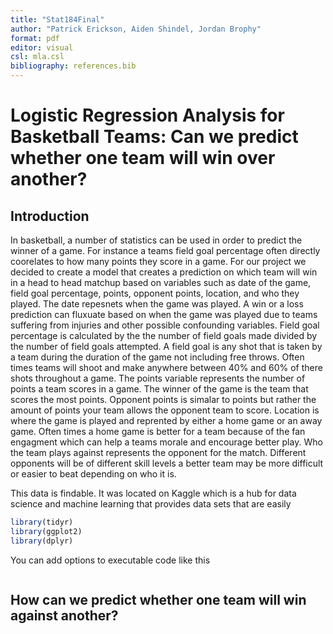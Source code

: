 ```yaml
---
title: "Stat184Final"
author: "Patrick Erickson, Aiden Shindel, Jordan Brophy"
format: pdf
editor: visual
csl: mla.csl
bibliography: references.bib
---
```


# Logistic Regression Analysis for Basketball Teams: Can we predict whether one team will win over another?

## Introduction

In basketball, a number of statistics can be used in order to predict the winner of a game. For instance a teams field goal percentage often directly coorelates to how many points they score in a game. For our project we decided to create a model that creates a prediction on which team will win in a head to head matchup based on variables such as date of the game, field goal percentage, points, opponent points, location, and who they played. The date repesnets when the game was played. A win or a loss prediction can fluxuate based on when the game was played due to teams suffering from injuries and other possible confounding variables. Field goal percentage is calculated by the the number of field goals made divided by the number of field goals attempted. A field goal is any shot that is taken by a team during the duration of the game not including free throws. Often times teams will shoot and make anywhere between 40% and 60% of there shots throughout a game. The points variable represents the number of points a team scores in a game. The winner of the game is the team that scores the most points. Opponent points is simalar to points but rather the amount of points your team allows the opponent team to score. Location is where the game is played and reprented by either a home game or an away game. Often times a home game is better for a team because of the fan engagment which can help a teams morale and encourage better play. Who the team plays against represents the opponent for the match. Different opponents will be of different skill levels a better team may be more difficult or easier to beat depending on who it is.

This data is findable. It was located on Kaggle which is a hub for data science and machine learning that provides data sets that are easily

```r
library(tidyr)
library(ggplot2)
library(dplyr)
```

You can add options to executable code like this

```r

```

## How can we predict whether one team will win against another?
